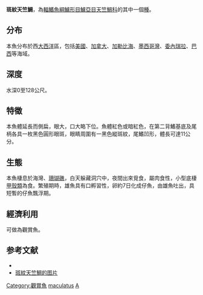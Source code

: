 {{Speciesbox
| name = 斑紋天竺鯛
| image = Apogon maculatus.jpg
| status = NE
| genus = Apogon
| species = maculatus
| authority = [[Poey|Poey]], 1860
| synonyms = *''Monoprion maculatus''<br /><small>Poey, 1860</small>
}}
'''斑紋天竺鯛'''，為[[輻鰭魚綱|輻鰭魚綱]][[鱸形目|鱸形目]][[鱸亞目|鱸亞目]][[天竺鯛科|天竺鯛科]]的其中一個[[種|種]]。

==分布==
本魚分布於西[[大西洋|大西洋]]區，包括[[美國|美國]]、[[加拿大|加拿大]]、[[加勒比海|加勒比海]]、[[墨西哥灣|墨西哥灣]]、[[委內瑞拉|委內瑞拉]]、[[巴西|巴西]]等海域。

==深度==
水深0至128公尺。

==特徵==
本魚體延長而側扁，眼大，口大略下位。魚體紅色或暗紅色，在第二背鰭基底及尾柄各具一枚黑色圓形眼斑，眼睛周圍有一黑色縱斑紋，尾鰭凹形，體長可達11公分。

==生態==
本魚棲息於海灣、[[珊瑚礁|珊瑚礁]]，白天躲藏洞穴中，夜間出來覓食，屬肉食性，小型底棲[[甲殼類|甲殼類]]為食。繁殖期時，雄魚具有口孵習性，卵約7日化成仔魚，由雄魚吐出，具短暫的仔魚飄浮期。

==經濟利用==
可做為觀賞魚。

==参考文献==
*{{FishBase_species|genus=Apogon|species=maculatus|year=2011|month=12}}
* [https://biogeodb.stri.si.edu/caribbean/resources/img/images/species/3600_26.jpg 斑紋天竺鯛的图片] {{Wayback|url=https://biogeodb.stri.si.edu/caribbean/resources/img/images/species/3600_26.jpg |date=20210128165547 }}
{{Taxonbar|from=Q2374278}}

[[Category:觀賞魚|Category:觀賞魚]]
[[Category:天竺鯛屬|maculatus]]
[[Category:1860年描述的魚類|A]]